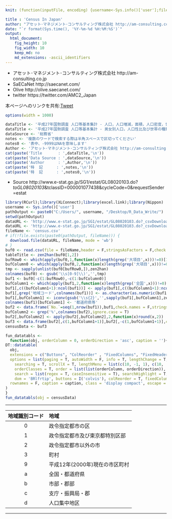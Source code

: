 ```yaml
---
knit: (function(inputFile, encoding) {username<-Sys.info()['user'];fileName<-'defaultPath.csv';pathToFile <-paste0('C:/Users/', username,'/Desktop/pathToCSV/');setwd(pathToFile);buf0<-read.csv(fileName,header = F,skip = 0,stringsAsFactor = F,check.names = F,fileEncoding = 'utf-8');timeStamp<-format(Sys.time(),'%Y%m%d%H%M%S');rmarkdown::render(inputFile, encoding = encoding, output_file = paste0('C:/Users/',username,buf0[2,1],'charts/','am-consulting.co.jp-censusInJapan','002','.html')) })

title : 'Census In Japan'
author: "アセット･マネジメント･コンサルティング株式会社 http://am-consulting.co.jp"
date: "`r format(Sys.time(), '%Y-%m-%d %H:%M:%S')`"
output: 
  html_document:
    fig_height: 10
    fig_width: 10
    keep_md: no
    md_extensions: -ascii_identifiers 
---
```

<link href="http://knowledgevault.saecanet.com/components/rmarkdown-html.css" rel="stylesheet"> 
<style>
.main-container {max-width : 1000px; margin-left : auto; margin-right : auto;}
table{white-space : nowrap;}
td.negative {color : red;}
</style>

<script>
<!-- # Reference http://www.hanselman.com/blog/MakingNegativeNumbersTurnRedUsingCSSAndJavascript.aspx -->
function MakeNegative() {
  TDs = document.getElementsByTagName('td');
  for (var i=0; i<TDs.length; i++) {
    var temp = TDs[i];
    if (temp.firstChild.nodeValue.indexOf('-') == 0) temp.className = "negative";
  }
}
</script>

- アセット･マネジメント･コンサルティング株式会社 http://am-consulting.co.jp
- SaECaNet http://saecanet.com/
- Olive http://olive.saecanet.com/
- twitter https://twitter.com/AMC2_Japan

本ページへのリンクを共有:<a href="https://twitter.com/share" class="twitter-share-button" data-via="AMC2_Japan" data-size="large">Tweet</a> <script>!function(d,s,id){var js,fjs=d.getElementsByTagName(s)[0],p=/^http:/.test(d.location)?'http':'https';if(!d.getElementById(id)){js=d.createElement(s);js.id=id;js.src=p+'://platform.twitter.com/widgets.js';fjs.parentNode.insertBefore(js,fjs);}}(document, 'script', 'twitter-wjs');</script>


```r
options(width = 1000)
```

```r
dataTitle <- '平成27年国勢調査 人口等基本集計 - 人口，人口増減，面積，人口密度，世帯数及び世帯数増減'
dataTitle <- '平成27年国勢調査 人口等基本集計 - 男女別人口，人口性比及び世帯の種類(2区分)別世帯数，世帯人員'
dataSource <- '総務省'
notes <- '複数のワードで検索する際は半角スペースで区切ってください'
notes0 <- '表中、-9999はNAを意味します'
Author <- 'アセット･マネジメント･コンサルティング株式会社 http://am-consulting.co.jp'
cat(paste('Title       : ',dataTitle,'\n'))
cat(paste('Data Source : ',dataSource,'\n'))
cat(paste('Author      : ',Author,'\n'))
cat(paste('特  記      : ',notes,'\n'))
cat(paste('特  記      : ',notes0,'\n'))
```

- Source http://www.e-stat.go.jp/SG1/estat/GL08020103.do?_toGL08020103_&tclassID=000001077438&cycleCode=0&requestSender=estat

```r
library(RCurl);library(XLConnect);library(excel.link);library(Nippon)
username <- Sys.info()['user']
pathOutput <- paste0("C:/Users/", username, "/Desktop/R_Data_Write/")
setwd(pathOutput)
dataURL <- 'http://www.e-stat.go.jp/SG1/estat/GL08020103.do?_csvDownload_&fileId=000007809735&releaseCount=2'
dataURL <- 'http://www.e-stat.go.jp/SG1/estat/GL08020103.do?_csvDownload_&fileId=000007809755&releaseCount=2'
fileName <- 'census.csv'
# if(!file.exists(paste0(pathOutput, fileName))) {
  download.file(dataURL, fileName, mode = 'wb')
# }
buf0 <- read.csv(file = fileName,header = F,stringsAsFactors = F,check.names = F)
tableTitle <- zen2han(buf0[1,2])
bufRow0 <- which(apply(buf0,1,function(x)length(grep('大項目',x)))!=0)[1]
bufColumn0 <- which(apply(buf0,2,function(x)length(grep('大項目',x)))!=0)[1]
tmp <- sapply(unlist(buf0[bufRow0,]),zen2han)
colnames(buf0) <- gsub('\\s[0-9]\\)','',tmp)
buf1 <- buf0[-c(1:bufRow0),-c(1:bufColumn0)]
bufColumn1 <- which(apply(buf1,2,function(x)length(grep('全国',x)))!=0)[1]
buf1[,c((bufColumn1+1):ncol(buf1))] <- apply(buf1[,c((bufColumn1+1):ncol(buf1))],2,as.numeric)
buf1[,grep('地域コード',colnames(buf1))] <- as.character(as.numeric(buf1[,grep('地域コード',colnames(buf1))]))
buf1[,bufColumn1] <- iconv(gsub('\\s{2}','',sapply(buf1[,bufColumn1],zen2han)),'utf8','utf8')
colnames(buf1)[bufColumn1] <- '都道府県等'
buf2 <- data.frame(`No.`=seq(1,nrow(buf1)),buf1,check.names = F,stringsAsFactors = F)
bufColumn2 <- grep('%',colnames(buf2),ignore.case = T)
buf2[,bufColumn2] <- apply(buf2[,bufColumn2],2,function(x)round(x,2))
buf3 <- data.frame(buf2[,c(1,bufColumn1+1)],buf2[,-c(1,bufColumn1+1)],check.names = F,stringsAsFactors = F)
censusData <- buf3
```

```r
fun_datatabls <- 
  function(obj, orderColumn = 0, orderDirection = 'asc', caption = ''){
DT::datatable(
  obj,
  extensions = c("Buttons", "ColReorder" , "FixedColumns", "FixedHeader"),
  options = list(paging = T, autoWidth = F, info = T, lengthChange = T, ordering = T,
    searching = T, scrollX = T, lengthMenu = list(c(10, -1, 1), c(10, 'All', 1)),
    orderClasses = T, order = list(list(orderColumn, orderDirection)), 
    search = list(regex = T, caseInsensitive = T), searchHighlight = T,
    dom = 'BRlfrtip', buttons = I('colvis'), colReorder = T, fixedColumns = list(leftColumns = 2), fixedHeader = T),
  rownames = F, caption = caption, class = 'display compact', escape = F, filter = 'top'
)  
}
fun_datatabls(obj = censusData)
```

***

|地域識別コード|地域|
|:-:|:-|
|0|政令指定都市の区|
|1|政令指定都市及び東京都特別区部|
|2|政令指定都市以外の市|
|3|町村|
|9|平成12年(2000年)現在の市区町村|
|a|全国・都道府県|
|b|市部・郡部|
|c|支庁・振興局・郡|
|d|人口集中地区|

***

<script>MakeNegative();</script>
<script>
  (function(i,s,o,g,r,a,m){i['GoogleAnalyticsObject']=r;i[r]=i[r]||function(){
  (i[r].q=i[r].q||[]).push(arguments)},i[r].l=1*new Date();a=s.createElement(o),
  m=s.getElementsByTagName(o)[0];a.async=1;a.src=g;m.parentNode.insertBefore(a,m)
  })(window,document,'script','https://www.google-analytics.com/analytics.js','ga');

  ga('create', 'UA-3077339-5', 'auto');
  ga('send', 'pageview');

</script>
